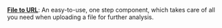 **[File to URL](/tool/user-inputs/file-to-url)**: An easy-to-use, one step component, 
which takes care of all you need when uploading a file for further analysis.